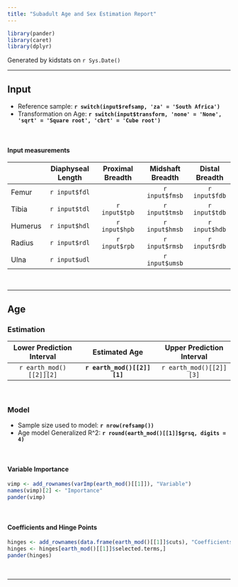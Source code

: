 ```yaml
---
title: "Subadult Age and Sex Estimation Report"
---
```


```r
library(pander)
library(caret)
library(dplyr)
```

Generated by kidstats on `r Sys.Date()`

----

## Input

- Reference sample: **`r switch(input$refsamp, 'za' = 'South Africa')`**
- Transformation on Age: **`r switch(input$transform, 'none' = 'None', 'sqrt' = 'Square root', 'cbrt' = 'Cube root')`**

<br>

#### Input measurements

|           | Diaphyseal Length | Proximal Breadth | Midshaft Breadth | Distal Breadth |
| :-------- | :---------------: | :--------------: | :--------------: | :------------: |
|   Femur   |   `r input$fdl`   |                  |  `r input$fmsb`  |  `r input$fdb` |
|   Tibia   |   `r input$tdl`   |   `r input$tpb`  |  `r input$tmsb`  |  `r input$tdb` |
|   Humerus |   `r input$hdl`   |   `r input$hpb`  |  `r input$hmsb`  |  `r input$hdb` |
|   Radius  |   `r input$rdl`   |   `r input$rpb`  |  `r input$rmsb`  |  `r input$rdb` |
|   Ulna    |   `r input$udl`   |                  |  `r input$umsb`  |                |

<br>

----

## Age

### Estimation

| Lower Prediction Interval |         Estimated Age        |  Upper Prediction Interval |
| :-----------------------: | :--------------------------: | :------------------------: |
|  `r earth_mod()[[2]][2]`  | **`r earth_mod()[[2]][1]`**  |   `r earth_mod()[[2]][3]`  |

<br>

### Model

- Sample size used to model: **`r nrow(refsamp())`**
- Age model Generalized R^2: **`r round(earth_mod()[[1]]$grsq, digits = 4)`**

<br>

#### Variable Importance

```r
vimp <- add_rownames(varImp(earth_mod()[[1]]), "Variable")
names(vimp)[2] <- "Importance"
pander(vimp)
```

<br>

#### Coefficients and Hinge Points

```r
hinges <- add_rownames(data.frame(earth_mod()[[1]]$cuts), "Coefficients")
hinges <- hinges[earth_mod()[[1]]$selected.terms,]
pander(hinges)
```

<br>

----
